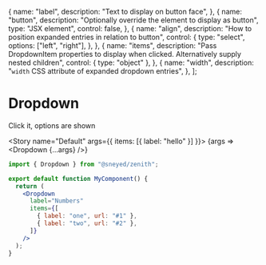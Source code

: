 
  {
    name: "label",
    description: "Text to display on button face",
  },
  {
    name: "button",
    description: "Optionally override the element to display as button",
    type: "JSX element",
    control: false,
  },
  {
    name: "align",
    description: "How to position expanded entries in relation to button",
    control: {
      type: "select",
      options: ["left", "right"],
    },
  },
  {
    name: "items",
    description:
      "Pass DropdownItem properties to display when clicked. Alternatively supply nested children",
    control: { type: "object" },
  },
  {
    name: "width",
    description: "`width` CSS attribute of expanded dropdown entries",
  },
];

<Meta
  title="Components/Dropdown"
  component={Dropdown}
  argTypes={getArgTypes(properties)}
/>

# Dropdown

Click it, options are shown

<Story name="Default" args={{ items: [{ label: "hello" }] }}>
  {args => <Dropdown {...args} />}
</Story>

```jsx
import { Dropdown } from "@sneyed/zenith";

export default function MyComponent() {
  return (
    <Dropdown
      label="Numbers"
      items={[
        { label: "one", url: "#1" },
        { label: "two", url: "#2" },
      ]}
    />
  );
}
```

<ArgsTable story="Default" />
